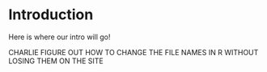# Introduction

Here is where our intro will go!

CHARLIE FIGURE OUT HOW TO CHANGE THE FILE NAMES IN R WITHOUT LOSING THEM ON THE SITE
